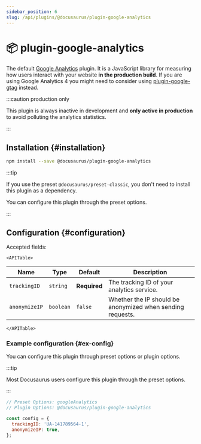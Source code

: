 ```yaml
---
sidebar_position: 6
slug: /api/plugins/@docusaurus/plugin-google-analytics
---
```


# 📦 plugin-google-analytics


The default [Google Analytics](https://developers.google.com/analytics/devguides/collection/analyticsjs/) plugin. It is a JavaScript library for measuring how users interact with your website **in the production build**. If you are using Google Analytics 4 you might need to consider using [plugin-google-gtag](./plugin-google-gtag.mdx) instead.

:::caution production only

This plugin is always inactive in development and **only active in production** to avoid polluting the analytics statistics.

:::

## Installation {#installation}

```bash npm2yarn
npm install --save @docusaurus/plugin-google-analytics
```

:::tip

If you use the preset `@docusaurus/preset-classic`, you don't need to install this plugin as a dependency.

You can configure this plugin through the preset options.

:::

## Configuration {#configuration}

Accepted fields:

```mdx-code-block
<APITable>
```

| Name | Type | Default | Description |
| --- | --- | --- | --- |
| `trackingID` | `string` | **Required** | The tracking ID of your analytics service. |
| `anonymizeIP` | `boolean` | `false` | Whether the IP should be anonymized when sending requests. |

```mdx-code-block
</APITable>
```

### Example configuration {#ex-config}

You can configure this plugin through preset options or plugin options.

:::tip

Most Docusaurus users configure this plugin through the preset options.

:::

```js config-tabs
// Preset Options: googleAnalytics
// Plugin Options: @docusaurus/plugin-google-analytics

const config = {
  trackingID: 'UA-141789564-1',
  anonymizeIP: true,
};
```
